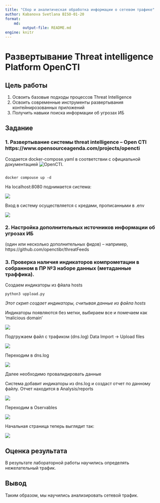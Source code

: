```yaml
---
title: "Сбор и аналитическая обработка информации о сетевом трафике"
author: Kabanova Svetlana BISO-01-20
format:
    md:
        output-file: README.md
engine: knitr
---
```


# Развертывание Threat intelligence Platform OpenCTI

## Цель работы
1. Освоить базовые подходы процессов Threat Intelligence
2. Освоить современные инструменты развертывания контейнирозованных приложений
3. Получить навыки поиска информации об угрозах ИБ

## Задание

### 1. Развертывание системы threat intelligence – Open CTI https://www.opensourceagenda.com/projects/opencti

Создается docker-compose.yaml в соответствии с официальной документацией ![OpenCTI](https://github.com/OpenCTI-Platform/docker/blob/master/docker-compose.yml).
```r
```

```
docker compouse up -d
```

На localhost:8080 поднимается система:

![](img/opencti1.png)

Вход в систему осуществляется с кредами, прописанными в .env

![](img/opencti2_home_page.png)

### 2. Настройка дополнительныx источников информации об угрозах ИБ 
(один или несколько дополнительных фидов) – например, https://github.com/openctibr/threatFeeds

### 3. Проверка наличия индикаторов компрометации в собранном в ПР №3 наборе данных (метаданные траффика).

Создаем индикаторы из фйала hosts

```
python3 uppload.py
```
*Этот скрип создает индикаторы, считывая данные из файла hosts*

Индикаторы появляются без метки, выбираем все и помечаем как 'malicious domain'

![](img/opencti3.jpg)

Подгружаем файл с трафиком (dns.log)
Data Import -> Upload files

![](img/opencti4_data_import.png)

Переходим в dns.log 

![](img/opencti5.jpeg)

Далее необходимо провалидировать данные

Система добавит индикаторы из dns.log и создаст отчет по данному файлу. Отчет находится в Analysis/reports

![](img/opencti6_analysis.png)

Переходим в Oservables 

![](img/opencti7_observables.png)

Начальная страница теперь выглядит так:

![](opencti8.png)

## Оценка результата
В результате лабораторной работы научились определять нежелательный трафик.

## Вывод
Таким образом, мы научились анализировать сетевой трафик.